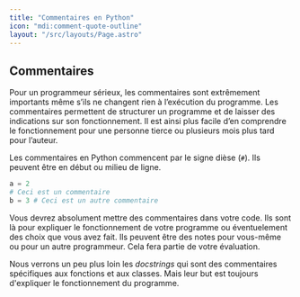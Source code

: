 ```yaml
---
title: "Commentaires en Python"
icon: "mdi:comment-quote-outline"
layout: "/src/layouts/Page.astro"
---
```


## Commentaires

Pour un programmeur sérieux, les commentaires sont extrêmement importants même
s’ils ne changent rien à l’exécution du programme. Les commentaires permettent
de structurer un programme et de laisser des indications sur son
fonctionnement. Il est ainsi plus facile d’en comprendre le fonctionnement
pour une personne tierce ou plusieurs mois plus tard pour l’auteur.

Les commentaires en Python commencent par le signe dièse (`#`). Ils peuvent
être en début ou milieu de ligne.

```py
a = 2
# Ceci est un commentaire
b = 3 # Ceci est un autre commentaire
```

Vous devrez absolument mettre des commentaires dans votre code. Ils sont là
pour expliquer le fonctionnement de votre programme ou éventuelement des choix
que vous avez fait. Ils peuvent être des notes pour vous-même ou pour un autre
programmeur. Cela fera partie de votre évaluation.

Nous verrons un peu plus loin les _docstrings_ qui sont des commentaires
spécifiques aux fonctions et aux classes. Mais leur but est toujours
d'expliquer le fonctionnement du programme.
